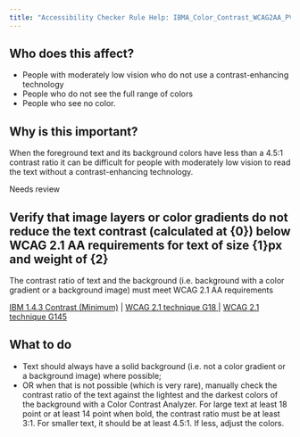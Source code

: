 ```yaml
---
title: "Accessibility Checker Rule Help: IBMA_Color_Contrast_WCAG2AA_PV"
---
```


<div className="toolHelp">
<Row>
<Column colLg={5} colMd={3} colSm={4} className="toolLeft">

## Who does this affect?

* People with moderately low vision who do not use a contrast-enhancing technology 
* People who do not see the full range of colors 
* People who see no color. 

## Why is this important?

When the foreground text and its background colors have less than a 4.5:1 contrast ratio it can be difficult for people with moderately low vision to read the text without a contrast-enhancing technology.

</Column>
<Column colLg={11} colMd={5} colSm={4} className="toolMain">

<div id="locLevel" className="level-violation">Needs review</div>

## Verify that image layers or color gradients do not reduce the text contrast (calculated at {0}) below WCAG 2.1 AA requirements for text of size {1}px and weight of {2}
The contrast ratio of text and the background (i.e. background with a color gradient or a background image) must meet WCAG 2.1 AA requirements 

[IBM 1.4.3 Contrast (Minimum)](http://www.ibm.com/able/guidelines/ci162/contrast.html) | [WCAG 2.1 technique G18 ](https://www.w3.org/WAI/WCAG21/Techniques/general/G18) | [WCAG 2.1 technique G145 ](https://www.w3.org/WAI/WCAG21/Techniques/general/G145)


<div id="locSnippet"></div>

## What to do

* Text should always have a solid background (i.e. not a color gradient or a background image) where possible;
* OR when that is not possible (which is very rare), manually check the contrast ratio of the text against the lightest and the darkest colors of the background with a Color Contrast Analyzer. For large text at least 18 point or at least 14 point when bold, the contrast ratio must be at least 3:1. For smaller text, it should be at least 4.5:1. If less, adjust the colors. 


</Column>
</Row>
</div>

